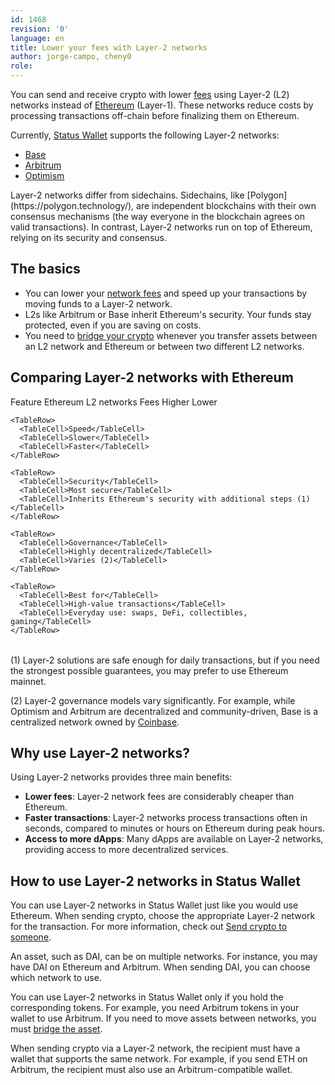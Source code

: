 ```yaml
---
id: 1468
revision: '0'
language: en
title: Lower your fees with Layer-2 networks
author: jorge-campo, cheny0
role:
---
```


You can send and receive crypto with lower [fees](./understand-network-fees.mdx) using Layer-2 (L2) networks instead of [Ethereum](../getting-started/about-the-ethereum-blockchain.mdx) (Layer-1). These networks reduce costs by processing transactions off-chain before finalizing them on Ethereum.

Currently, [Status Wallet](./status-wallet-your-quick-start-guide.mdx) supports the following Layer-2 networks:

- [Base](https://www.base.org/)<ExternalIcon />
- [Arbitrum](https://arbitrum.io/)<ExternalIcon />
- [Optimism](https://optimism.io/)<ExternalIcon />

<Admonition type="info">
  Layer-2 networks differ from sidechains. Sidechains, like [Polygon](https://polygon.technology/)<ExternalIcon />, are independent blockchains with their own consensus mechanisms (the way everyone in the blockchain agrees on valid transactions). In contrast, Layer-2 networks run on top of Ethereum, relying on its security and consensus.
</Admonition>

## The basics

- You can lower your [network fees](./understand-network-fees.mdx) and speed up your transactions by moving funds to a Layer-2 network.
- L2s like Arbitrum or Base inherit Ethereum's security. Your funds stay protected, even if you are saving on costs.
- You need to [bridge your crypto](./bridge-crypto-in-status-wallet.mdx) whenever you transfer assets between an L2 network and Ethereum or between two different L2 networks.

## Comparing Layer-2 networks with Ethereum

<Table>
  <TableHead>
    <TableHeader>Feature</TableHeader>
    <TableHeader>Ethereum</TableHeader>
    <TableHeader>L2 networks</TableHeader>
  </TableHead>

  <TableContent>
    <TableRow>
      <TableCell>Fees</TableCell>
      <TableCell>Higher</TableCell>
      <TableCell>Lower</TableCell>
    </TableRow>

    <TableRow>
      <TableCell>Speed</TableCell>
      <TableCell>Slower</TableCell>
      <TableCell>Faster</TableCell>
    </TableRow>

    <TableRow>
      <TableCell>Security</TableCell>
      <TableCell>Most secure</TableCell>
      <TableCell>Inherits Ethereum's security with additional steps (1)</TableCell>
    </TableRow>

    <TableRow>
      <TableCell>Governance</TableCell>
      <TableCell>Highly decentralized</TableCell>
      <TableCell>Varies (2)</TableCell>
    </TableRow>

    <TableRow>
      <TableCell>Best for</TableCell>
      <TableCell>High-value transactions</TableCell>
      <TableCell>Everyday use: swaps, DeFi, collectibles, gaming</TableCell>
    </TableRow>
  </TableContent>
</Table>

(1) Layer-2 solutions are safe enough for daily transactions, but if you need the strongest possible guarantees, you may prefer to use Ethereum mainnet.

(2) Layer-2 governance models vary significantly. For example, while Optimism and Arbitrum are decentralized and community-driven, Base is a centralized network owned by [Coinbase](https://www.coinbase.com/)<ExternalIcon />.

## Why use Layer-2 networks?

Using Layer-2 networks provides three main benefits:

- **Lower fees**: Layer-2 network fees are considerably cheaper than Ethereum.
- **Faster transactions**: Layer-2 networks process transactions often in seconds, compared to minutes or hours on Ethereum during peak hours.
- **Access to more dApps**: Many dApps are available on Layer-2 networks, providing access to more decentralized services.

## How to use Layer-2 networks in Status Wallet

You can use Layer-2 networks in Status Wallet just like you would use Ethereum. When sending crypto, choose the appropriate Layer-2 network for the transaction. For more information, check out [Send crypto to someone](./send-crypto-to-someone.mdx).

<Admonition type="tip">
  An asset, such as DAI, can be on multiple networks. For instance, you may have DAI on Ethereum and Arbitrum. When sending DAI, you can choose which network to use.
</Admonition>

You can use Layer-2 networks in Status Wallet only if you hold the corresponding tokens. For example, you need Arbitrum tokens in your wallet to use Arbitrum. If you need to move assets between networks, you must [bridge the asset](./bridge-crypto-in-status-wallet.mdx).

<Admonition type="info">
  When sending crypto via a Layer-2 network, the recipient must have a wallet that supports the same network. For example, if you send ETH on Arbitrum, the recipient must also use an Arbitrum-compatible wallet.
</Admonition>
